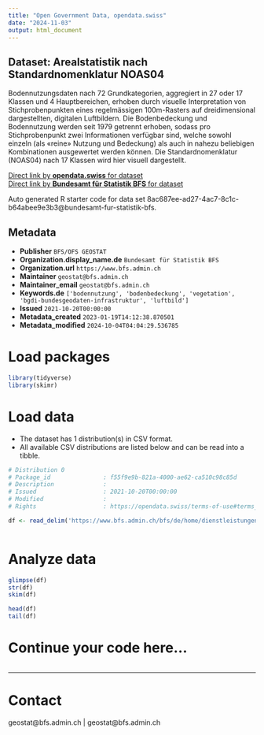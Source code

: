 ```yaml
---
title: "Open Government Data, opendata.swiss"
date: "2024-11-03"
output: html_document
---
```


## Dataset: Arealstatistik nach Standardnomenklatur NOAS04

Bodennutzungsdaten nach 72 Grundkategorien, aggregiert in 27 oder 17 Klassen und 4 Hauptbereichen, erhoben durch visuelle Interpretation von Stichprobenpunkten eines regelmässigen 100m-Rasters auf dreidimensional dargestellten, digitalen Luftbildern. Die Bodenbedeckung und Bodennutzung werden seit 1979 getrennt erhoben, sodass pro Stichprobenpunkt zwei Informationen verfügbar sind, welche sowohl einzeln (als «reine» Nutzung und Bedeckung) als auch in nahezu beliebigen Kombinationen ausgewertet werden können. Die Standardnomenklatur (NOAS04) nach 17 Klassen wird hier visuell dargestellt.

[Direct link by **opendata.swiss** for dataset](https://opendata.swiss/de/dataset/arealstatistik-nach-standardnomenklatur-noas04)<br>
[Direct link by **Bundesamt für Statistik BFS** for dataset](https://www.bfs.admin.ch/bfs/de/home/dienstleistungen/geostat/geodaten-bundesstatistik/boden-nutzung-bedeckung-eignung/arealstatistik-schweiz.assetdetail.32376295.html)

Auto generated R starter code for data set 8ac687ee-ad27-4ac7-8c1c-b64abee9e3b3@bundesamt-fur-statistik-bfs.

## Metadata

- **Publisher** `BFS/OFS GEOSTAT`
- **Organization.display_name.de** `Bundesamt für Statistik BFS`
- **Organization.url** `https://www.bfs.admin.ch`
- **Maintainer** `geostat@bfs.admin.ch`
- **Maintainer_email** `geostat@bfs.admin.ch`
- **Keywords.de** `['bodennutzung', 'bodenbedeckung', 'vegetation', 'bgdi-bundesgeodaten-infrastruktur', 'luftbild']`
- **Issued** `2021-10-20T00:00:00`
- **Metadata_created** `2023-01-19T14:12:38.870501`
- **Metadata_modified** `2024-10-04T04:04:29.536785`


# Load packages

```r

library(tidyverse)
library(skimr)

```

# Load data

-   The dataset has 1 distribution(s) in CSV format.
-   All available CSV distributions are listed below and can be read into a tibble.

```r

# Distribution 0
# Package_id               : f55f9e9b-821a-4000-ae62-ca510c98c85d
# Description              : 
# Issued                   : 2021-10-20T00:00:00
# Modified                 : 
# Rights                   : https://opendata.swiss/terms-of-use#terms_by_ask

df <- read_delim('https://www.bfs.admin.ch/bfs/de/home/dienstleistungen/geostat/geodaten-bundesstatistik/boden-nutzung-bedeckung-eignung/arealstatistik-schweiz.assetdetail.32376296.html')



```

# Analyze data

```r

glimpse(df)
str(df)
skim(df)

head(df)
tail(df)

```

# Continue your code here...

```r

```

------------------------------------------------------------------------

# Contact

geostat@bfs.admin.ch | geostat@bfs.admin.ch

